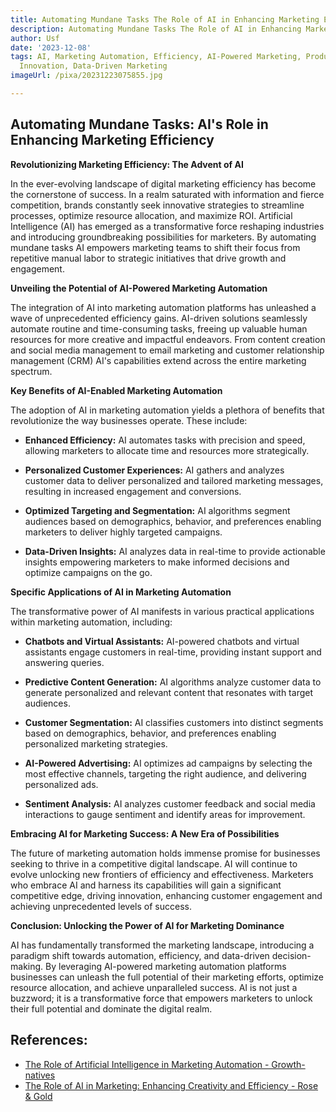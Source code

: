 ```yaml
---
title: Automating Mundane Tasks The Role of AI in Enhancing Marketing Efficiency
description: Automating Mundane Tasks The Role of AI in Enhancing Marketing Efficiency
author: Usf
date: '2023-12-08'
tags: AI, Marketing Automation, Efficiency, AI-Powered Marketing, Productivity, Technology,
  Innovation, Data-Driven Marketing
imageUrl: /pixa/20231223075855.jpg

---
```

## Automating Mundane Tasks: AI's Role in Enhancing Marketing Efficiency

**Revolutionizing Marketing Efficiency:  The Advent of AI**

In the ever-evolving landscape of digital marketing efficiency has become the cornerstone of success. In a realm saturated with  information and fierce competition, brands constantly seek  innovative strategies  to streamline processes, optimize resource allocation, and maximize ROI.  Artificial Intelligence (AI) has emerged as a transformative force reshaping industries and introducing groundbreaking possibilities for marketers. By automating mundane tasks AI  empowers marketing teams to  shift their focus from repetitive manual labor to strategic initiatives  that drive growth and engagement.

**Unveiling the Potential of AI-Powered Marketing Automation**

The integration  of AI into marketing automation platforms has unleashed a wave of unprecedented efficiency gains. AI-driven solutions seamlessly automate routine and time-consuming tasks, freeing  up valuable human  resources for more creative  and impactful endeavors. From content creation and social media management to email  marketing and customer relationship management (CRM) AI's capabilities extend across the entire marketing spectrum.

**Key Benefits of AI-Enabled Marketing  Automation**

The  adoption of AI in marketing automation yields a plethora of benefits that revolutionize the way businesses operate. These include:

* **Enhanced Efficiency:** AI automates tasks with precision and speed, allowing marketers to allocate time and resources more strategically.

* **Personalized Customer Experiences:** AI gathers and analyzes customer data to deliver personalized and tailored marketing  messages, resulting in  increased engagement and conversions.

* **Optimized Targeting and Segmentation:** AI algorithms segment audiences based on demographics, behavior, and preferences enabling marketers  to deliver highly targeted campaigns.

* **Data-Driven Insights:** AI analyzes data in real-time to provide actionable insights empowering marketers to make informed decisions and optimize campaigns on the go.

**Specific Applications of  AI in Marketing Automation**

The transformative power of AI manifests in various practical applications within marketing automation, including:

* **Chatbots and Virtual Assistants:** AI-powered chatbots and virtual assistants engage customers in real-time,  providing instant support and answering queries.

* **Predictive Content Generation:** AI algorithms analyze customer data to generate personalized and relevant  content that resonates with target audiences.

* **Customer Segmentation:** AI classifies customers into distinct segments based  on demographics,  behavior,  and preferences enabling personalized marketing strategies.

* **AI-Powered Advertising:** AI optimizes ad  campaigns by selecting the most effective channels, targeting the  right audience, and delivering personalized ads.

*  **Sentiment Analysis:** AI analyzes customer feedback and social media interactions to gauge  sentiment and identify areas for improvement.

**Embracing AI  for Marketing Success: A New Era of Possibilities**

The future of marketing automation holds immense promise for businesses seeking  to thrive in a  competitive digital  landscape. AI will  continue  to evolve unlocking new frontiers of efficiency and effectiveness.  Marketers who embrace AI and harness its capabilities will  gain  a significant competitive edge, driving innovation, enhancing  customer engagement and achieving unprecedented levels of success.

**Conclusion: Unlocking the Power of  AI for Marketing Dominance**

AI has fundamentally transformed  the marketing landscape, introducing a paradigm shift  towards automation, efficiency, and data-driven  decision-making. By  leveraging AI-powered marketing automation platforms businesses can unleash the  full  potential of their marketing efforts, optimize resource allocation, and achieve unparalleled success.  AI is not just a buzzword; it  is a transformative  force that  empowers marketers  to unlock their full potential and dominate the digital  realm.

## References:
- [The Role of Artificial Intelligence in Marketing Automation - Growth-natives](https://growthnatives.com/blogs/marketing-automation/the-role-of-ai-in-marketing-automation/)
- [The Role of AI in Marketing: Enhancing Creativity and Efficiency - Rose & Gold](https://roseandgold.com/the-role-of-ai-in-marketing-enhancing-creativity-and-efficiency/)
